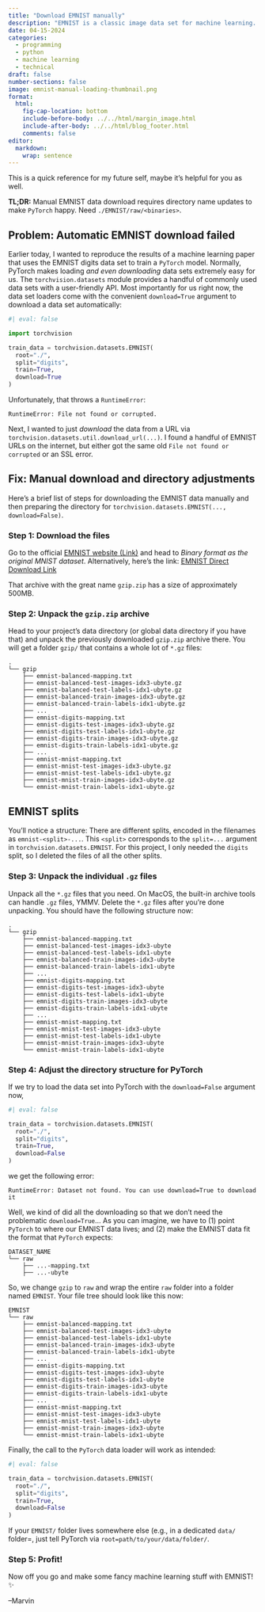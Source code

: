 ```yaml
---
title: "Download EMNIST manually"
description: "EMNIST is a classic image data set for machine learning. Sometimes the automatic PyTorch download fails, that bugs me. Here's a quick guide to download the EMNIST data set manually and make it work with PyTorch."
date: 04-15-2024
categories: 
  - programming
  - python
  - machine learning
  - technical
draft: false
number-sections: false
image: emnist-manual-loading-thumbnail.png
format:
  html:
    fig-cap-location: bottom
    include-before-body: ../../html/margin_image.html
    include-after-body: ../../html/blog_footer.html
    comments: false
editor: 
  markdown: 
    wrap: sentence
---
```


:::{.callout}
This is a quick reference for my future self, maybe it's helpful for you as well.

**TL;DR:** Manual EMNIST data download requires directory name updates to make `PyTorch` happy. Need `./EMNIST/raw/<binaries>`.
:::

## Problem: Automatic EMNIST download failed

Earlier today, I wanted to reproduce the results of a machine learning paper that uses the EMNIST digits data set to train a `PyTorch` model.
Normally, PyTorch makes loading *and even downloading* data sets extremely easy for us.
The `torchvision.datasets` module provides a handful of commonly used data sets with a user-friendly API.
Most importantly for us right now, the data set loaders come with the convenient `download=True` argument to download a data set automatically:

```python
#| eval: false

import torchvision

train_data = torchvision.datasets.EMNIST(
  root="./", 
  split="digits", 
  train=True,
  download=True
)
```

Unfortunately, that throws a `RuntimeError`:

```
RuntimeError: File not found or corrupted.
```

Next, I wanted to just *download* the data from a URL via `torchvision.datasets.util.download_url(...)`.
I found a handful of EMNIST URLs on the internet, but either got the same old `File not found or corrupted` or an SSL error.

## Fix: Manual download and directory adjustments

Here's a brief list of steps for downloading the EMNIST data manually and then preparing the directory for `torchvision.datasets.EMNIST(..., download=False)`.

### Step 1: Download the files

Go to the official [EMNIST website (Link)](https://www.nist.gov/itl/products-and-services/emnist-dataset) and head to *Binary format as the original MNIST dataset*.
Alternatively, here's the link: [EMNIST Direct Download Link](https://biometrics.nist.gov/cs_links/EMNIST/gzip.zip)

That archive with the great name `gzip.zip` has a size of approximately 500MB.


### Step 2: Unpack the `gzip.zip` archive

Head to your project's data directory (or global data directory if you have that) and unpack the previously downloaded `gzip.zip` archive there.
You will get a folder `gzip/` that contains a whole lot of `*.gz` files:

```
.
└── gzip
    ├── emnist-balanced-mapping.txt
    ├── emnist-balanced-test-images-idx3-ubyte.gz
    ├── emnist-balanced-test-labels-idx1-ubyte.gz
    ├── emnist-balanced-train-images-idx3-ubyte.gz
    ├── emnist-balanced-train-labels-idx1-ubyte.gz
    ├── ...
    ├── emnist-digits-mapping.txt
    ├── emnist-digits-test-images-idx3-ubyte.gz
    ├── emnist-digits-test-labels-idx1-ubyte.gz
    ├── emnist-digits-train-images-idx3-ubyte.gz
    ├── emnist-digits-train-labels-idx1-ubyte.gz
    ├── ...
    ├── emnist-mnist-mapping.txt
    ├── emnist-mnist-test-images-idx3-ubyte.gz
    ├── emnist-mnist-test-labels-idx1-ubyte.gz
    ├── emnist-mnist-train-images-idx3-ubyte.gz
    └── emnist-mnist-train-labels-idx1-ubyte.gz
```

:::{.callout-note}
## EMNIST splits

You'll notice a structure: There are different splits, encoded in the filenames as `emnist-<split>-...`. 
This `<split>` corresponds to the `split=...` argument in `torchvision.datasets.EMNIST`.
For this project, I only needed the `digits` split, so I deleted the files of all the other splits.
:::

### Step 3: Unpack the individual `.gz` files

Unpack all the `*.gz` files that you need.
On MacOS, the built-in archive tools can handle `.gz` files, YMMV.
Delete the `*.gz` files after you're done unpacking.
You should have the following structure now:

```
.
└── gzip
    ├── emnist-balanced-mapping.txt
    ├── emnist-balanced-test-images-idx3-ubyte
    ├── emnist-balanced-test-labels-idx1-ubyte
    ├── emnist-balanced-train-images-idx3-ubyte
    ├── emnist-balanced-train-labels-idx1-ubyte
    ├── ...
    ├── emnist-digits-mapping.txt
    ├── emnist-digits-test-images-idx3-ubyte
    ├── emnist-digits-test-labels-idx1-ubyte
    ├── emnist-digits-train-images-idx3-ubyte
    ├── emnist-digits-train-labels-idx1-ubyte
    ├── ...
    ├── emnist-mnist-mapping.txt
    ├── emnist-mnist-test-images-idx3-ubyte
    ├── emnist-mnist-test-labels-idx1-ubyte
    ├── emnist-mnist-train-images-idx3-ubyte
    └── emnist-mnist-train-labels-idx1-ubyte
```

### Step 4: Adjust the directory structure for PyTorch

If we try to load the data set into PyTorch with the `download=False` argument now,

```python
#| eval: false

train_data = torchvision.datasets.EMNIST(
  root="./", 
  split="digits", 
  train=True,
  download=False
)
```

we get the following error:

```
RuntimeError: Dataset not found. You can use download=True to download it
```

Well, we kind of did all the downloading so that we don't need the problematic `download=True`... 
As you can imagine, we have to (1) point `PyTorch` to where our EMNIST data lives; and (2) make the EMNIST data fit the format that `PyTorch` expects:

```
DATASET_NAME
└── raw
    ├── ...-mapping.txt
    ├── ...-ubyte
```

So, we change `gzip` to `raw` and wrap the entire `raw` folder into a folder named `EMNIST`.
Your file tree should look like this now:

```
EMNIST
└── raw
    ├── emnist-balanced-mapping.txt
    ├── emnist-balanced-test-images-idx3-ubyte
    ├── emnist-balanced-test-labels-idx1-ubyte
    ├── emnist-balanced-train-images-idx3-ubyte
    ├── emnist-balanced-train-labels-idx1-ubyte
    ├── ...
    ├── emnist-digits-mapping.txt
    ├── emnist-digits-test-images-idx3-ubyte
    ├── emnist-digits-test-labels-idx1-ubyte
    ├── emnist-digits-train-images-idx3-ubyte
    ├── emnist-digits-train-labels-idx1-ubyte
    ├── ...
    ├── emnist-mnist-mapping.txt
    ├── emnist-mnist-test-images-idx3-ubyte
    ├── emnist-mnist-test-labels-idx1-ubyte
    ├── emnist-mnist-train-images-idx3-ubyte
    └── emnist-mnist-train-labels-idx1-ubyte
```

Finally, the call to the `PyTorch` data loader will work as intended:

```python
#| eval: false

train_data = torchvision.datasets.EMNIST(
  root="./", 
  split="digits", 
  train=True,
  download=False
)
```

If your `EMNIST/` folder lives somewhere else (e.g., in a dedicated `data/` folder=, just tell PyTorch via `root=path/to/your/data/folder/`.

### Step 5: Profit!

Now off you go and make some fancy machine learning stuff with EMNIST! ✨


--Marvin
